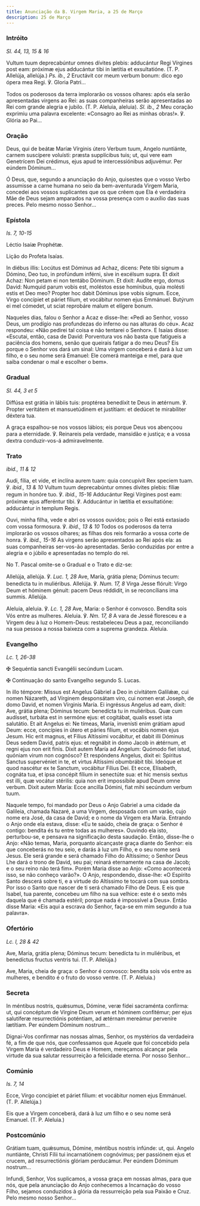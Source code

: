 ```yaml
---
title: Anunciação da B. Virgem Maria, a 25 de Março
description: 25 de Março
---
```


### Intróito

<em>Sl. 44, 13, 15 & 16</em>

<div class="side-by-side not-content">

Vultum tuum deprecabúntur omnes dívites plebis: adducántur Regi Vírgines
    post eam: próximæ ejus adducántur tibi in lætítia et exsultatióne. (T. P.
    Allelúja, allelúja.) <em>Ps. ib., 2</em> Eructávit cor meum verbum bonum:
    dico ego ópera mea Regi. ℣. Gloria Patri...

Todos os poderosos da terra implorarão os vossos olhares: após ela serão
    apresentadas virgens ao Rei: as suas companheiras serão apresentadas ao Rei
    com grande alegria e jubilo. (T. P. Aleluia, aleluia). <em>Sl. ib., 2</em>
    Meu coração exprimiu uma palavra excelente: «Consagro ao Rei as minhas obras!».
    ℣. Glória ao Pai...

</div>

### Oração

<div class="side-by-side not-content">

Deus, qui de beátæ Maríæ Vírginis útero Verbum tuum, Angelo nuntiánte,
    carnem suscípere voluísti: præsta supplícibus tuis; ut, qui vere eam
    Genetrícem Dei crédimus, ejus apud te intercessiónibus adjuvémur. Per eúndem
    Dóminum...

Ó Deus, que, segundo a anunciação do Anjo, quisestes que o vosso Verbo
    assumisse a carne humana no seio da bem-aventurada Virgem Maria, concedei
    aos vossos suplicantes que os que crêem que Ela é verdadeira Mãe de Deus
    sejam amparados na vossa presença com o auxílio das suas preces. Pelo mesmo
    nosso Senhor...

</div>

### Epístola

<em>Is. 7, 10-15</em>

<div class="side-by-side not-content">

Léctio Isaíæ Prophétæ.

Lição do Profeta Isaías.

In diébus illis: Locútus est Dóminus ad Achaz, dicens: Pete tibi signum a
    Dómino, Deo tuo, in profúndum inférni, sive in excélsum supra. Et dixit
    Achaz: Non petam ei non tentábo Dóminum. Et dixit: Audíte ergo, domus David:
    Numquid parum vobis est, moléstos esse homínibus, quia molésti estis et Deo
    meo? Propter hoc dabit Dóminus ipse vobis signum. Ecce, Virgo concípiet et
    páriet fílium, et vocábitur nomen ejus Emmánuel. Butýrum ei mel cómedet, ut
    sciat reprobáre malum et elígere bonum.

Naqueles dias, falou o Senhor a Acaz e disse-lhe: «Pedi ao Senhor, vosso
    Deus, um prodígio nas profundezas do inferno ou nas alturas do céu». Acaz
    respondeu: «Não pedirei tal coisa e não tentarei o Senhor». E Isaías disse:
    «Escutai, então, casa de David: Porventura vos não basta que fatigueis a
    paciência dos homens, senão que queirais fatigar a do meu Deus? Eis porque o
    Senhor vos dará um sinal: Uma virgem conceberá e dará à luz um filho, e o
    seu nome será Emanuel: Ele comerá manteiga e mel, para que saiba condenar o
    mal e escolher o bem».

</div>

### Gradual

<em>Sl. 44, 3 et 5</em>

<div class="side-by-side not-content">

Diffúsa est grátia in lábiis tuis: proptérea benedíxit te Deus in ætérnum.
    ℣. Propter veritátem et mansuetúdinem et justítiam: et dedúcet te
    mirabíliter déxtera tua.

A graça espalhou-se nos vossos lábios; eis porque Deus vos abençoou para a
    eternidade. ℣. Reinareis pela verdade, mansidão e justiça; e a vossa dextra
    conduzir-vos-á admiravelmente.

</div>

### Trato

<em>ibid., 11 & 12</em>

<div class="side-by-side not-content">

Audi, fília, et vide, et inclína aurem tuam: quia concupívit Rex speciem tuam. ℣. <em>ibid., 13 & 10</em> Vultum tuum deprecabúntur omnes dívites plebis: fíliæ regum in honóre tuo. ℣. <em>ibid., 15-16</em> Adducántur Regi Vírgines post eam: próximæ ejus afferéntur tibi. ℣. Adducántur in lætítia et exsultatióne: adducántur in templum Regis.

Ouvi, minha filha, vede e abri os vossos ouvidos; pois o Rei está extasiado com vossa formosura. ℣. <em>ibid., 13 & 10</em> Todos os poderosos da terra implorarão os vossos olhares; as filhas dos reis formarão a vossa corte de honra. ℣. <em>ibid., 15-16</em> As virgens serão apresentados ao Rei após ela: as suas companheiras ser-vos-ão apresentadas. Serão conduzidas por entre a alegria e o júbilo e apresentadas no templo do rei.

</div>

<aside>No T. Pascal omite-se o Gradual e o Trato e diz-se:</aside>

<div class="side-by-side not-content">

Allelúja, allelúja. ℣. <em>Luc. 1, 28</em> Ave, María, grátia plena; Dóminus
    tecum: benedicta tu in muliéribus. Allelúja. ℣. <em>Num. 17, 8</em> Virga
    Jesse flóruit: Virgo Deum et hóminem génuit: pacem Deus réddidit, in se
    reconcílians ima summis. Allelúja.

Aleluia, aleluia. ℣. <em>Lc. 1, 28</em> Ave, Maria: o Senhor é convosco.
    Bendita sois Vós entre as mulheres. Aleluia. ℣. <em>Nm. 17, 8</em> A vara de
    Jessé floresceu e a Virgem deu à luz o Homem-Deus: restabeleceu Deus a paz,
    reconciliando na sua pessoa a nossa baixeza com a suprema grandeza. Aleluia.

</div>

### Evangelho

<em>Lc. 1, 26-38</em>

<div class="side-by-side not-content">

<span class="cross text-red-500">✠</span> Sequéntia sancti Evangélii
    secúndum Lucam.

<span class="cross text-red-500">✠</span> Continuação do santo Evangelho
    segundo S. Lucas.

In illo témpore: Missus est Angelus Gábriel a Deo in civitátem Galilǽæ, cui
    nomen Názareth, ad Vírginem desponsátam viro, cui nomen erat Joseph, de domo
    David, et nomen Vírginis María. Ei ingréssus Angelus ad eam, dixit: Ave,
    grátia plena; Dóminus tecum: benedícta tu in muliéribus. Quæ cum audísset,
    turbáta est in sermóne ejus: et cogitábat, qualis esset ista salutátio. Et
    ait Angelus ei: Ne tímeas, María, invenísti enim grátiam apud Deum: ecce,
    concípies in útero et páries fílium, et vocábis nomen ejus Jesum. Hic erit
    magnus, et Fílius Altíssimi vocábitur, et dabit illi Dóminus Deus sedem
    David, patris ejus: et regnábit in domo Jacob in ǽtérnum, et regni ejus non
    erit finis. Dixit autem María ad Angelum: Quómodo fiet istud, quóniam virum
    non cognósco? Et respóndens Angelus, dixit ei: Spíritus Sanctus supervéniet
    in te, et virtus Altíssimi obumbrábit tibi. Ideóque et quod nascétur ex te
    Sanctum, vocábitur Fílius Dei. Et ecce, Elísabeth, cognáta tua, et ipsa
    concépit fílium in senectúte sua: et hic mensis sextus est illi, quæ vocátur
    stérilis: quia non erit impossíbile apud Deum omne verbum. Dixit autem
    María: Ecce ancílla Dómini, fiat mihi secúndum verbum tuum.

Naquele tempo, foi mandado por Deus o Anjo Gabriel a uma cidade da Galileia,
    chamada Nazaré, a uma Virgem, desposada com um varão, cujo nome era José, da
    casa de David; e o nome da Virgem era Maria. Entrando o Anjo onde ela
    estava, disse: «Eu te saúdo, cheia de graça: o Senhor é contigo: bendita és
    tu entre todas as mulheres». Ouvindo ela isto, perturbou-se, e pensava na
    significação desta saudação. Então, disse-lhe o Anjo: «Não temas, Maria,
    porquanto alcançaste graça diante do Senhor: eis que conceberás no teu seio,
    e darás à luz um Filho, e o seu nome será Jesus. Ele será grande e será
    chamado Filho do Altíssimo; o Senhor Deus Lhe dará o trono de David, seu
    pai; reinará eternamente na casa de Jacob; e o seu reino não terá fim».
    Porém Maria disse ao Anjo: «Como acontecerá isso, se não conheço varão?». O
    Anjo, respondendo, disse-lhe: «O Espírito Santo descerá sobre ti, e a
    virtude do Altíssimo te tocará com sua sombra. Por isso o Santo que nascer
    de ti será chamado Filho de Deus. E eis que Isabel, tua parente, concebeu um
    filho na sua velhice: este é o sexto mês daquela que é chamada estéril;
    porque nada é impossível a Deus». Então disse Maria: «Eis aqui a escrava do
    Senhor, faça-se em mim segundo a tua palavra».

</div>

### Ofertório

<em>Lc. l, 28 & 42</em>

<div class="side-by-side not-content">

Ave, Maria, grátia plena; Dóminus tecum: benedícta tu in muliéribus, et
    benedíctus fructus ventris tui. (T. P. Allelúja.)

Ave, Maria, cheia de graça: o Senhor é convosco: bendita sois vós entre as
    mulheres, e bendito é o fruto do vosso ventre. (T. P. Aleluia.)

</div>

### Secreta

<div class="side-by-side not-content">

In méntibus nostris, quǽsumus, Dómine, veræ fídei sacraménta confírma: ut,
    qui concéptum de Vírgine Deum verum et hóminem confitémur; per ejus
    salutíferæ resurrectiónis poténtiam, ad ætérnam mereámur perveníre lætítiam.
    Per eúndem Dóminum nostrum...

Dignai-Vos confirmar nas nossas almas, Senhor, os mystérios da verdadeira
    fé, a fim de que nós, que confessamos que Aquele que foi concebido pela
    Virgem Maria é verdadeiro Deus e Homem, mereçamos alcançar pela virtude da
    sua salutar ressurreição a felicidade eterna. Por nosso Senhor...

</div>

### Comúnio

<em>Is. 7, 14</em>

<div class="side-by-side not-content">

Ecce, Virgo concípiet et páriet fílium: et vocábitur nomen ejus Emmánuel.
    (T. P. Allelúja.)

Eis que a Virgem conceberá, dará à luz um filho e o seu nome será Emanuel.
    (T. P. Aleluia.)

</div>

### Postcomúnio

<div class="side-by-side not-content">

Grátiam tuam, quǽsumus, Dómine, méntibus nostris infúnde: ut, qui. Angelo
    nuntiánte, Christi Fílii tui incarnatiónem cognóvimus; per passiónem ejus et
    crucem, ad resurrectiónis glóriam perducámur. Per eúndem Dóminum nostrum...

Infundi, Senhor, Vos suplicamos, a vossa graça em nossas almas, para que
    nós, que pela anunciação do Anjo conhecemos a Incarnação do vosso Filho,
    sejamos conduzidos à glória da ressurreição pela sua Paixão e Cruz. Pelo
    mesmo nosso Senhor...

</div>
